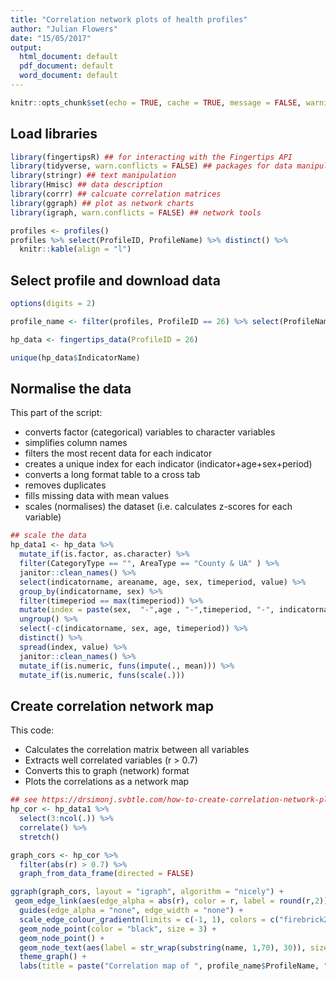 ```yaml
---
title: "Correlation network plots of health profiles"
author: "Julian Flowers"
date: "15/05/2017"
output:
  html_document: default
  pdf_document: default
  word_document: default
---
```


```r
knitr::opts_chunk$set(echo = TRUE, cache = TRUE, message = FALSE, warning = FALSE)
```

## Load libraries

```r
library(fingertipsR) ## for interacting with the Fingertips API
library(tidyverse, warn.conflicts = FALSE) ## packages for data manipulation and plotting
library(stringr) ## text manipulation
library(Hmisc) ## data description
library(corrr) ## calcuate correlation matrices
library(ggraph) ## plot as network charts
library(igraph, warn.conflicts = FALSE) ## network tools
```

```r

profiles <- profiles()
profiles %>% select(ProfileID, ProfileName) %>% distinct() %>%
  knitr::kable(align = "l")

```



## Select profile and download data

```r

options(digits = 2)

profile_name <- filter(profiles, ProfileID == 26) %>% select(ProfileName) %>% distinct()

hp_data <- fingertips_data(ProfileID = 26)

unique(hp_data$IndicatorName) 
```


## Normalise the data

This part of the script:

* converts factor (categorical) variables to character variables
* simplifies column names
* filters the most recent data for each indicator
* creates a unique index for each indicator (indicator+age+sex+period)
* converts a long format table to a cross tab
* removes duplicates
* fills missing data with mean values
* scales (normalises) the dataset (i.e. calculates z-scores for each variable)

```r

## scale the data
hp_data1 <- hp_data %>%
  mutate_if(is.factor, as.character) %>%
  filter(CategoryType == "", AreaType == "County & UA" ) %>%
  janitor::clean_names() %>%
  select(indicatorname, areaname, age, sex, timeperiod, value) %>%
  group_by(indicatorname, sex) %>%
  filter(timeperiod == max(timeperiod)) %>%
  mutate(index = paste(sex,  "-",age , "-",timeperiod, "-", indicatorname) ) %>%
  ungroup() %>%
  select(-c(indicatorname, sex, age, timeperiod)) %>%
  distinct() %>%
  spread(index, value) %>%
  janitor::clean_names() %>%
  mutate_if(is.numeric, funs(impute(., mean))) %>%
  mutate_if(is.numeric, funs(scale(.))) 

```

## Create correlation network map

This code:

* Calculates the correlation matrix between all variables
* Extracts well correlated variables (r > 0.7)
* Converts this to graph (network) format
* Plots the correlations as a network map


```r

## see https://drsimonj.svbtle.com/how-to-create-correlation-network-plots-with-corrr-and-ggraph
hp_cor <- hp_data1 %>%
  select(3:ncol(.)) %>%
  correlate() %>%
  stretch() 

graph_cors <- hp_cor %>% 
  filter(abs(r) > 0.7) %>% 
  graph_from_data_frame(directed = FALSE)

ggraph(graph_cors, layout = "igraph", algorithm = "nicely") +
 geom_edge_link(aes(edge_alpha = abs(r), color = r, label = round(r,2)), label_size = 2) +
  guides(edge_alpha = "none", edge_width = "none") +
  scale_edge_colour_gradientn(limits = c(-1, 1), colors = c("firebrick2", "dodgerblue2")) +
  geom_node_point(color = "black", size = 3) +
  geom_node_point() +
  geom_node_text(aes(label = str_wrap(substring(name, 1,70), 30)), size  = 2, repel = TRUE) +
  theme_graph() +
  labs(title = paste("Correlation map of ", profile_name$ProfileName, "profile"))


```




